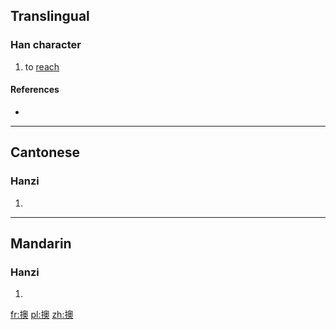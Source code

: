 ==Translingual==

===Han character===
{{Han char|rn=64|rad=手|as=13|sn=16|four=5703<sub>2</sub>|canj=手竹月大 (QHBK)|ids=⿰[[扌]][[奧]]}}

# to [[reach]]

====References====
* {{Han ref|kx=0459.110|dkj=12838|dj=0808.080|hdz=31970.120|uh=64D9|ud=25817|bh=E9AE|bd=59822}}

----

==Cantonese==

===Hanzi===
{{yue-hanzi|jyut=[[ngou1]], [[ou1]]|y=ngou1, ou1}}

# {{defn|lang=yue|sort=手13}}

----

==Mandarin==

===Hanzi===
{{cmn-hanzi|pin=[[ào]] ([[ao4]])|wg=ao<sup>4</sup>}}

# {{defn|lang=cmn|sort=手13}}

[[fr:擙]]
[[pl:擙]]
[[zh:擙]]